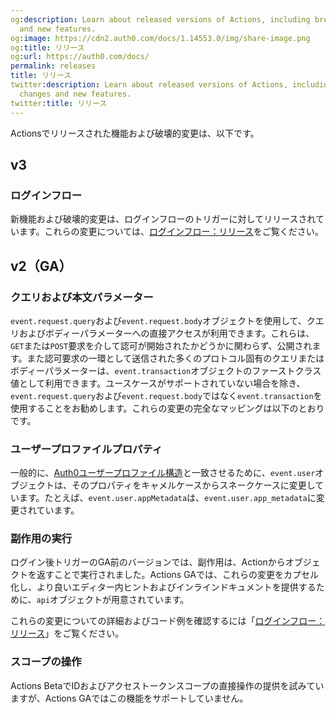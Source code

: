 ```yaml
---
og:description: Learn about released versions of Actions, including breaking changes
  and new features.
og:image: https://cdn2.auth0.com/docs/1.14553.0/img/share-image.png
og:title: リリース
og:url: https://auth0.com/docs/
permalink: releases
title: リリース
twitter:description: Learn about released versions of Actions, including breaking
  changes and new features.
twitter:title: リリース
---
```


Actionsでリリースされた機能および破壊的変更は、以下です。

## v3

### ログインフロー

新機能および破壊的変更は、ログインフローのトリガーに対してリリースされています。これらの変更については、[ログインフロー：リリース](/releases)をご覧ください。

## v2（GA）

### クエリおよび本文パラメーター

`event.request.query`および`event.request.body`オブジェクトを使用して、クエリおよびボディーパラメーターへの直接アクセスが利用できます。これらは、`GET`または`POST`要求を介して認可が開始されたかどうかに関わらず、公開されます。また認可要求の一環として送信された多くのプロトコル固有のクエリまたはボディーパラメーターは、`event.transaction`オブジェクトのファーストクラス値として利用できます。ユースケースがサポートされていない場合を除き、`event.request.query`および`event.request.body`ではなく`event.transaction`を使用することをお勧めします。これらの変更の完全なマッピングは以下のとおりです。



### ユーザープロファイルプロパティ

一般的に、[Auth0ユーザープロファイル構造](/users/user-profiles/user-profile-structure)と一致させるために、`event.user`オブジェクトは、そのプロパティをキャメルケースからスネークケースに変更しています。たとえば、`event.user.appMetadata`は、`event.user.app_metadata`に変更されています。

### 副作用の実行

ログイン後トリガーのGA前のバージョンでは、副作用は、Actionからオブジェクトを返すことで実行されました。Actions GAでは、これらの変更をカプセル化し、より良いエディター内ヒントおよびインラインドキュメントを提供するために、`api`オブジェクトが用意されています。

これらの変更についての詳細およびコード例を確認するには「[ログインフロー：リリース](/releases)」をご覧ください。

### スコープの操作

Actions BetaでIDおよびアクセストークンスコープの直接操作の提供を試みていますが、Actions GAではこの機能をサポートしていません。